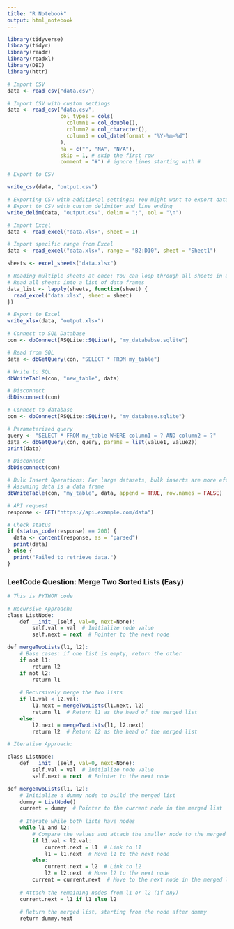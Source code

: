 ---
title: "R Notebook"
output: html_notebook
---

```{r}
library(tidyverse)
library(tidyr)
library(readr)
library(readxl)
library(DBI)
library(httr)
```

```{r}
# Import CSV
data <- read_csv("data.csv")

# Import CSV with custom settings
data <- read_csv("data.csv", 
                 col_types = cols(
                   column1 = col_double(),
                   column2 = col_character(),
                   column3 = col_date(format = "%Y-%m-%d")
                 ),
                 na = c("", "NA", "N/A"),
                 skip = 1, # skip the first row
                 comment = "#") # ignore lines starting with #

```

```{r}
# Export to CSV

write_csv(data, "output.csv")

# Exporting CSV with additional settings: You might want to export data with specific delimiters or line endings.
# Export to CSV with custom delimiter and line ending
write_delim(data, "output.csv", delim = ";", eol = "\n")

```

```{r}
# Import Excel
data <- read_excel("data.xlsx", sheet = 1)

# Import specific range from Excel
data <- read_excel("data.xlsx", range = "B2:D10", sheet = "Sheet1")

sheets <- excel_sheets("data.xlsx")

# Reading multiple sheets at once: You can loop through all sheets in an Excel file and import them into a list of data frames.
# Read all sheets into a list of data frames
data_list <- lapply(sheets, function(sheet) {
  read_excel("data.xlsx", sheet = sheet)
})
```

```{r}
# Export to Excel
write_xlsx(data, "output.xlsx")


```

```{r}
# Connect to SQL Database
con <- dbConnect(RSQLite::SQLite(), "my_datababse.sqlite")

# Read from SQL
data <- dbGetQuery(con, "SELECT * FROM my_table")

# Write to SQL
dbWriteTable(con, "new_table", data)

# Disconnect
dbDisconnect(con)

# Connect to database
con <- dbConnect(RSQLite::SQLite(), "my_database.sqlite")

# Parameterized query
query <- "SELECT * FROM my_table WHERE column1 = ? AND column2 = ?"
data <- dbGetQuery(con, query, params = list(value1, value2))
print(data)

# Disconnect
dbDisconnect(con)

# Bulk Insert Operations: For large datasets, bulk inserts are more efficient than inserting one row at a time
# Assuming data is a data frame
dbWriteTable(con, "my_table", data, append = TRUE, row.names = FALSE)


```

```{r}
# API request
response <- GET("https://api.example.com/data")

# Check status
if (status_code(response) == 200) {
  data <- content(response, as = "parsed")
  print(data)
} else {
  print("Failed to retrieve data.")
}
```


###	LeetCode Question: Merge Two Sorted Lists (Easy)

```{r}
# This is PYTHON code

# Recursive Approach:
class ListNode:
    def __init__(self, val=0, next=None):
        self.val = val  # Initialize node value
        self.next = next  # Pointer to the next node

def mergeTwoLists(l1, l2):
    # Base cases: if one list is empty, return the other
    if not l1:
        return l2
    if not l2:
        return l1
    
    # Recursively merge the two lists
    if l1.val < l2.val:
        l1.next = mergeTwoLists(l1.next, l2)
        return l1  # Return l1 as the head of the merged list
    else:
        l2.next = mergeTwoLists(l1, l2.next)
        return l2  # Return l2 as the head of the merged list


```

```{r}
# Iterative Approach:

class ListNode:
    def __init__(self, val=0, next=None):
        self.val = val  # Initialize node value
        self.next = next  # Pointer to the next node

def mergeTwoLists(l1, l2):
    # Initialize a dummy node to build the merged list
    dummy = ListNode()
    current = dummy  # Pointer to the current node in the merged list
    
    # Iterate while both lists have nodes
    while l1 and l2:
        # Compare the values and attach the smaller node to the merged list
        if l1.val < l2.val:
            current.next = l1  # Link to l1
            l1 = l1.next  # Move l1 to the next node
        else:
            current.next = l2  # Link to l2
            l2 = l2.next  # Move l2 to the next node
        current = current.next  # Move to the next node in the merged list
    
    # Attach the remaining nodes from l1 or l2 (if any)
    current.next = l1 if l1 else l2
    
    # Return the merged list, starting from the node after dummy
    return dummy.next

```




